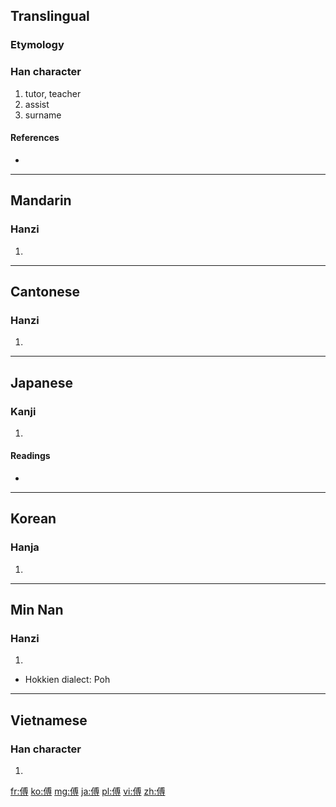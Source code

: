 ==Translingual==

===Etymology===
{{Han compound|人|尃|c1=s|c2=p|t1=man|ls=psc}}

===Han character===
{{Han char|rn=9|rad=人|as=10|sn=12|four=2324<sub>2</sub>|canj=人戈月戈 (OIBI)}}

# tutor, teacher
# assist
# surname

====References====
* {{Han ref|kx=0112.190|dkj=00939|dj=0240.050|hdz=10201.050|uh=5085|ud=20613|bh=B3C5|bd=46021}}


----

==Mandarin==

===Hanzi===
{{cmn-hanzi|pin=[[fù]] ([[fu4]])|wg=fu<sup>4</sup>}}

# {{defn|lang=cmn|sort=人10}}


----

==Cantonese==

===Hanzi===
{{yue-hanzi|jyut=|y=fu6}}

# {{defn|lang=yue|sort=人10}}


----

==Japanese==

===Kanji===
{{ja-kanji|grade=|rs=人10}}

# {{defn|lang=ja|sort=人10}}

====Readings====
* {{ja-readings|on=[[ふ]] (fu)|kun=[[もり]] (mori), [[つく]] (tsuku), [[かしずく]] (kashizuku)}}


----

==Korean==

===Hanja===
{{ko-hanja|hangeul=부|rv=bu|mr=pu}}

# {{defn|lang=ko|sort=人10}}


----

==Min Nan==

===Hanzi===
{{nan-hanzi|poj=pò͘, hū, hù}}

# {{defn|lang=nan}}

* Hokkien dialect: Poh


----

==Vietnamese==

===Han character===
{{vi-hantu|[[phó]]|rs=人10}}

# {{defn|lang=vi|sort=人10}}

[[fr:傅]]
[[ko:傅]]
[[mg:傅]]
[[ja:傅]]
[[pl:傅]]
[[vi:傅]]
[[zh:傅]]